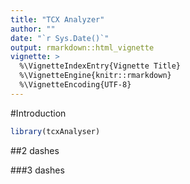 ```yaml
---
title: "TCX Analyzer"
author: ""
date: "`r Sys.Date()`"
output: rmarkdown::html_vignette
vignette: >
  %\VignetteIndexEntry{Vignette Title}
  %\VignetteEngine{knitr::rmarkdown}
  %\VignetteEncoding{UTF-8}
---
```


#Introduction

```r
library(tcxAnalyser)


```

##2 dashes

###3 dashes
